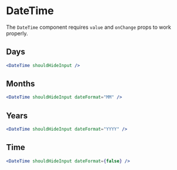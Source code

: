 

<Meta title="DateTime/DateTime" component={DateTime} />

# DateTime

The `DateTime` component requires `value` and `onChange` props to work properly.

## Days

```jsx
<DateTime shouldHideInput />
```

<Preview>
  <Story name="Days shouldHideInput">
    <DateTime shouldHideInput />
  </Story>
</Preview>

## Months

```jsx
<DateTime shouldHideInput dateFormat="MM" />
```

<Preview>
  <Story name="Months shouldHideInput">
    <DateTime shouldHideInput dateFormat="MM" />
  </Story>
</Preview>

## Years

```jsx
<DateTime shouldHideInput dateFormat="YYYY" />
```

<Preview>
  <Story name="Years shouldHideInput">
    <DateTime shouldHideInput dateFormat="YYYY" />
  </Story>
</Preview>

## Time

```jsx
<DateTime shouldHideInput dateFormat={false} />
```

<Preview>
  <Story name="Time shouldHideInput">
    <DateTime shouldHideInput dateFormat={false} />
  </Story>
</Preview>
